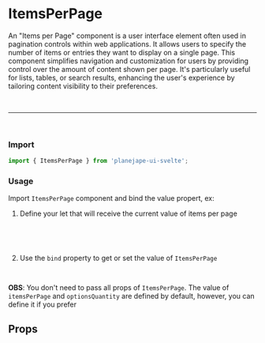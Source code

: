 

<Meta of={ItemsPerPageStories} />

# ItemsPerPage

An "Items per Page" component is a user interface element often used in pagination controls within web applications. It allows users to specify the number of items or entries they want to display on a single page. This component simplifies navigation and customization for users by providing control over the amount of content shown per page. It's particularly useful for lists, tables, or search results, enhancing the user's experience by tailoring content visibility to their preferences.

<br />
<hr />
<br />

### Import

```ts
import { ItemsPerPage } from 'planejape-ui-svelte';
```

### Usage

<Canvas of={ItemsPerPageStories.Default} />

Import `ItemsPerPage` component and bind the value propert, ex:

1. Define your let that will receive the current value of items per page

```html
<script>
	let ItemsPerPage = undefined;
</script>
```

2. Use the `bind` property to get or set the value of `ItemsPerPage`

```jsx
<ItemsPerPage bind:value={ItemsPerPage} />
```

**OBS**: You don't need to pass all props of `ItemsPerPage`. The value of `itemsPerPage` and `optionsQuantity` are defined by default, however, you can define it if you prefer

## Props

<Canvas of={ItemsPerPageStories.Default} />
<Controls />
